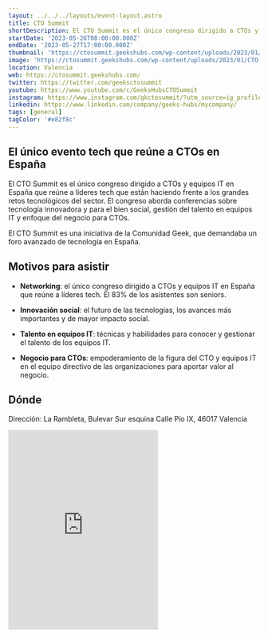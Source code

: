 ```yaml
---
layout: ../../../layouts/event-layout.astro
title: CTO Summit
shortDescription: El CTO Summit es el único congreso dirigido a CTOs y equipos IT en España que reúne a líderes tech que están haciendo frente a los grandes retos tecnológicos del sector. El congreso aborda conferencias sobre tecnología innovadora y para el bien social, gestión del talento en equipos IT y enfoque del negocio para CTOs.
startDate: '2023-05-26T08:00:00.000Z'
endDate: '2023-05-27T17:00:00.000Z'
thumbnail: 'https://ctosummit.geekshubs.com/wp-content/uploads/2023/01/CTO-Summit-2023-by-GeeksHubs-card.jpg'
image: 'https://ctosummit.geekshubs.com/wp-content/uploads/2023/01/CTO-Summit-2023-by-GeeksHubs-card.jpg'
location: Valencia
web: https://ctosummit.geekshubs.com/
twitter: https://twitter.com/geeksctosummit
youtube: https://www.youtube.com/c/GeeksHubsCTOSummit
instagram: https://www.instagram.com/gkctosummit/?utm_source=ig_profile_share&igshid=v1i5wbn85kew
linkedin: https://www.linkedin.com/company/geeks-hubs/mycompany/
tags: [general]
tagColor: '#e82f8c'
---
```


## El único evento tech que reúne a CTOs en España

El CTO Summit es el único congreso dirigido a CTOs y equipos IT en España que reúne a líderes tech que están haciendo frente a los grandes retos tecnológicos del sector. El congreso aborda conferencias sobre tecnología innovadora y para el bien social, gestión del talento en equipos IT y enfoque del negocio para CTOs.

El CTO Summit es una iniciativa de la Comunidad Geek, que demandaba un foro avanzado de tecnología en España.

## Motivos para asistir

- **Networking**: el único congreso dirigido a CTOs y equipos IT en España que reúne a líderes tech. El 83% de los asistentes son seniors.

- **Innovación social**: el futuro de las tecnologías, los avances más importantes y de mayor impacto social.

- **Talento en equipos IT**: técnicas y habilidades para conocer y gestionar el talento de los equipos IT.

- **Negocio para CTOs**: empoderamiento de la figura del CTO y equipos IT en el equipo directivo de las organizaciones para aportar valor al negocio.

## Dónde

Dirección: La Rambleta, Bulevar Sur esquina Calle Pío IX, 46017 Valencia

<iframe
  className="w-full"
  height="400px"
  style="border:none;overflow:hidden"
  marginheight="0"
  marginwidth="0"
  aria-label="La Rambleta, Bulevar Sur esquina Calle Pío IX, 46017 Valencia"
  class="sek-lazy-loaded"
  src="https://www.google.com/maps/embed?pb=!1m14!1m8!1m3!1d49295.61348621829!2d-0.392727!3d39.447278!3m2!1i1024!2i768!4f13.1!3m3!1m2!1s0x0%3A0x5627b0c044ec73b0!2sLa%20Rambleta!5e0!3m2!1sen!2sus!4v1675689720349!5m2!1sen!2sus"
></iframe>
